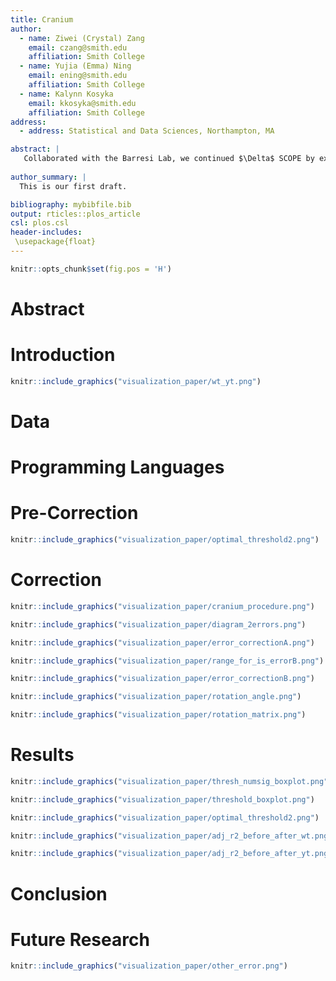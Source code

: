 ```yaml
---
title: Cranium
author:
  - name: Ziwei (Crystal) Zang
    email: czang@smith.edu
    affiliation: Smith College
  - name: Yujia (Emma) Ning
    email: ening@smith.edu
    affiliation: Smith College
  - name: Kalynn Kosyka
    email: kkosyka@smith.edu
    affiliation: Smith College
address:
  - address: Statistical and Data Sciences, Northampton, MA

abstract: |
   Collaborated with the Barresi Lab, we continued $\Delta$ SCOPE by extending functionalities in R package--Cranium. We modified existed functions in Cranium, built new functions and optimized parameters so that evaluating sample alignments is no longer vulnerable to subjective biases. Additionally, alignments will be able to run automatically without labor-intensive manual correction that would introduce more researcher biases.
  
author_summary: |
  This is our first draft.

bibliography: mybibfile.bib
output: rticles::plos_article
csl: plos.csl
header-includes:
 \usepackage{float}
---
```


```r
knitr::opts_chunk$set(fig.pos = 'H')
```


# Abstract
# Introduction

```r
knitr::include_graphics("visualization_paper/wt_yt.png")
```

# Data
# Programming Languages
# Pre-Correction

```r
knitr::include_graphics("visualization_paper/optimal_threshold2.png")
```

# Correction
```r
knitr::include_graphics("visualization_paper/cranium_procedure.png")
```

```r
knitr::include_graphics("visualization_paper/diagram_2errors.png")
```

```r
knitr::include_graphics("visualization_paper/error_correctionA.png")
```

```r
knitr::include_graphics("visualization_paper/range_for_is_errorB.png")
```

```r
knitr::include_graphics("visualization_paper/error_correctionB.png")
```

```r
knitr::include_graphics("visualization_paper/rotation_angle.png")
```

```r
knitr::include_graphics("visualization_paper/rotation_matrix.png")
```

# Results

```r
knitr::include_graphics("visualization_paper/thresh_numsig_boxplot.png")
```

```r
knitr::include_graphics("visualization_paper/threshold_boxplot.png")
```

```r
knitr::include_graphics("visualization_paper/optimal_threshold2.png")
```

```r
knitr::include_graphics("visualization_paper/adj_r2_before_after_wt.png")
```

```r
knitr::include_graphics("visualization_paper/adj_r2_before_after_yt.png")
```

# Conclusion

# Future Research
```r
knitr::include_graphics("visualization_paper/other_error.png")
```